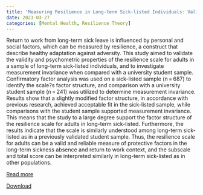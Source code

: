 ```yaml
---
title: 'Measuring Resilience in Long-term Sick-listed Individuals: Validation of the Resilience Scale for Adults'
date: 2023-03-27
categories: [Mental Health, Resilience Theory]
---
```

Return to work from long-term sick leave is influenced by personal and social factors, which can be measured by resilience, a construct that describe healthy adaptation against adversity. This study aimed to validate the validity and psychometric properties of the resilience scale for adults in a sample of long-term sick-listed individuals, and to investigate measurement invariance when compared with a university student sample. Confirmatory factor analysis was used on a sick-listed sample (n = 687) to identify the scale?s factor structure, and comparison with a university student sample (n = 241) was utilized to determine measurement invariance. Results show that a slightly modified factor structure, in accordance with previous research, achieved acceptable fit in the sick-listed sample, while comparisons with the student sample supported measurement invariance. This means that the study to a large degree support the factor structure of the resilience scale for adults in long-term sick-listed. Furthermore, the results indicate that the scale is similarly understood among long-term sick-listed as in a previously validated student sample. Thus, the resilience scale for adults can be a valid and reliable measure of protective factors in the long-term sickness absence and return to work context, and the subscale and total score can be interpreted similarly in long-term sick-listed as in other populations.

[Read more](https://doi.org/10.1007/s10926-023-10100-y)

[Download](RSA-Sick-listed.pdf)

